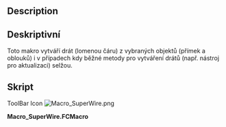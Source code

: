 <languages/>

<div class="mw-translate-fuzzy">
{{Macro/cs
|Name=SuperWire
|Translate=SuperWire
|Icon=Macro_SuperWire.png
|Description=Toto makro vytváří drát (lomenou čáru) z vybraných objektů (přímek a oblouků) i v případech kdy běžné metody pro vytváření drátů (např. nástroj pro aktualizaci) selžou
|Author=Yorik
|Version=0.1
|Date=2012-05-22
|FCVersion=All
|Download=[https://www.freecadweb.org/wiki/images/e/e3/Macro_SuperWire.png ToolBar Icon]
}}
</div>

<div lang="en" dir="ltr" class="mw-content-ltr">
==Description==
</div>

<div class="mw-translate-fuzzy">
==Deskriptivní==
Toto makro vytváří drát (lomenou čáru) z vybraných objektů (přímek a oblouků) i v případech kdy běžné metody pro vytváření drátů (např. nástroj pro aktualizaci) selžou.
</div>

<span id="Script"></span>
==Skript==

<div lang="en" dir="ltr" class="mw-content-ltr">
ToolBar Icon [[Image:Macro_SuperWire.png]]
</div>

'''Macro_SuperWire.FCMacro'''

{{MacroCode|code=
import FreeCAD,FreeCADGui,Part
try:
    import DraftGeomUtils as fcgeo
except:
    from draftlibs import fcgeo

sel = FreeCADGui.Selection.getSelection()
if not sel:
   FreeCAD.Console.PrintWarning("Select something first!")
else:
   elist = []
   for obj in sel:
       if hasattr(obj,"Shape"):
           elist.append(obj.Shape.Edges[0])
   wire = fcgeo.superWire(elist)
   if wire:
       Part.show(wire)
   else:
       FreeCAD.Console.PrintError("SuperWire operation failed!")
}}